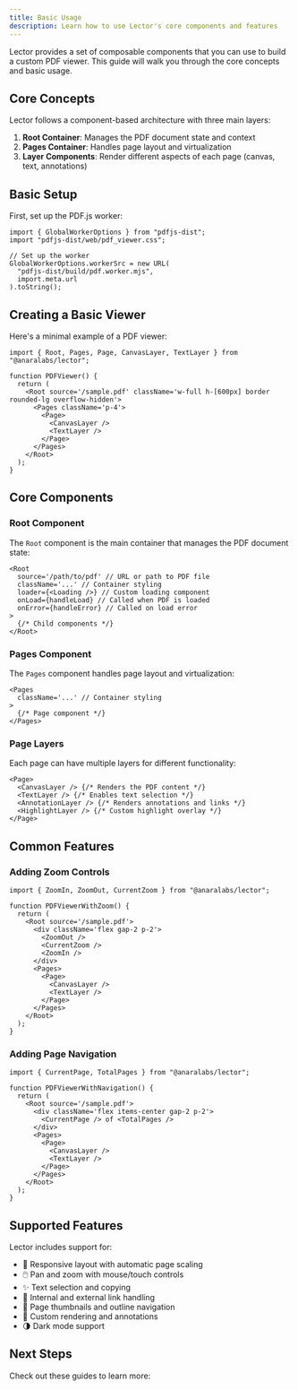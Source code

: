 ```yaml
---
title: Basic Usage
description: Learn how to use Lector's core components and features
---
```


Lector provides a set of composable components that you can use to build a custom PDF viewer. This guide will walk you through the core concepts and basic usage.

## Core Concepts

Lector follows a component-based architecture with three main layers:

1. **Root Container**: Manages the PDF document state and context
2. **Pages Container**: Handles page layout and virtualization
3. **Layer Components**: Render different aspects of each page (canvas, text, annotations)

## Basic Setup

First, set up the PDF.js worker:

```tsx
import { GlobalWorkerOptions } from "pdfjs-dist";
import "pdfjs-dist/web/pdf_viewer.css";

// Set up the worker
GlobalWorkerOptions.workerSrc = new URL(
  "pdfjs-dist/build/pdf.worker.mjs",
  import.meta.url
).toString();
```

## Creating a Basic Viewer

Here's a minimal example of a PDF viewer:

```tsx
import { Root, Pages, Page, CanvasLayer, TextLayer } from "@anaralabs/lector";

function PDFViewer() {
  return (
    <Root source='/sample.pdf' className='w-full h-[600px] border rounded-lg overflow-hidden'>
      <Pages className='p-4'>
        <Page>
          <CanvasLayer />
          <TextLayer />
        </Page>
      </Pages>
    </Root>
  );
}
```

## Core Components

### Root Component

The `Root` component is the main container that manages the PDF document state:

```tsx
<Root
  source='/path/to/pdf' // URL or path to PDF file
  className='...' // Container styling
  loader={<Loading />} // Custom loading component
  onLoad={handleLoad} // Called when PDF is loaded
  onError={handleError} // Called on load error
>
  {/* Child components */}
</Root>
```

### Pages Component

The `Pages` component handles page layout and virtualization:

```tsx
<Pages
  className='...' // Container styling
>
  {/* Page component */}
</Pages>
```

### Page Layers

Each page can have multiple layers for different functionality:

```tsx
<Page>
  <CanvasLayer /> {/* Renders the PDF content */}
  <TextLayer /> {/* Enables text selection */}
  <AnnotationLayer /> {/* Renders annotations and links */}
  <HighlightLayer /> {/* Custom highlight overlay */}
</Page>
```

## Common Features

### Adding Zoom Controls

```tsx
import { ZoomIn, ZoomOut, CurrentZoom } from "@anaralabs/lector";

function PDFViewerWithZoom() {
  return (
    <Root source='/sample.pdf'>
      <div className='flex gap-2 p-2'>
        <ZoomOut />
        <CurrentZoom />
        <ZoomIn />
      </div>
      <Pages>
        <Page>
          <CanvasLayer />
          <TextLayer />
        </Page>
      </Pages>
    </Root>
  );
}
```

### Adding Page Navigation

```tsx
import { CurrentPage, TotalPages } from "@anaralabs/lector";

function PDFViewerWithNavigation() {
  return (
    <Root source='/sample.pdf'>
      <div className='flex items-center gap-2 p-2'>
        <CurrentPage /> of <TotalPages />
      </div>
      <Pages>
        <Page>
          <CanvasLayer />
          <TextLayer />
        </Page>
      </Pages>
    </Root>
  );
}
```

## Supported Features

Lector includes support for:

- 📱 Responsive layout with automatic page scaling
- 🖱️ Pan and zoom with mouse/touch controls
- ✨ Text selection and copying
- 🔗 Internal and external link handling
- 📑 Page thumbnails and outline navigation
- 🎨 Custom rendering and annotations
- 🌗 Dark mode support

## Next Steps

Check out these guides to learn more:

<Cards>
  <Card
    title='Advanced Features'
    href='/docs/code/thumbnails'
    description='Learn about thumbnails, search, and more'
  />
  <Card
    title='Customization'
    href='/docs/code/basic'
    description='Style and customize your PDF viewer'
  />
  <Card title='Examples' href='/docs/code' description='View more interactive examples' />
</Cards>

